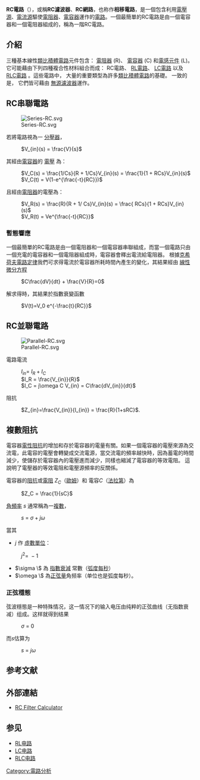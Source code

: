 {{线性模拟电子滤波器|filter1=hide|filter2=hide}}

'''RC電路'''（{{lang-en|'''r'''esistor–'''c'''apacitor '''circuit'''}}），或稱'''RC濾波器'''、'''RC網路'''，也称作'''相移電路'''，是一個包含利用[[電壓源|電壓源]]、[[電流源|電流源]]驅使[[電阻器|電阻器]]、[[電容器|電容器]]運作的[[電路|電路]]。一個最簡單的RC電路是由一個電容器和一個電阻器組成的，稱為一階RC電路。

== 介紹 ==
三種基本線性[[類比積體電路|類比積體電路]]元件包含： [[電阻器|電阻器]] (R)、 [[電容器|電容器]] (C) 和[[電感元件|電感元件]] (L)。 它可能藉由下列四種複合性材料組合而成： RC電路、 [[RL電路|RL電路]]、 [[LC電路|LC電路]] 以及 [[RLC電路|RLC電路]] 。這些電路中， 大量的重要類型為許多[[類比積體電路|類比積體電路]]的基礎。 一致的是， 它們皆可藉由 [[電子濾波器#無源濾波器|無源濾波器]]運作。

== RC串聯電路 ==
[[File:Series-RC.svg|thumb]]

若將電路視為一 [[分壓器|分壓器]]，
: <math>
V_{in}(s) = \frac{V}{s}
</math>
其經由[[電容器|電容器]]的 [[電壓|電壓]] 為：
: <math>V_C(s) =  \frac{1/Cs}{R + 1/Cs}V_{in}(s) = \frac{1}{1 + RCs}V_{in}(s)</math>
: <math>V_C(t) = V(1-e^{\frac{-t}{RC}})</math>

且經由[[電阻器|電阻器]]的電壓為：
: <math>V_R(s) = \frac{R}{R + 1/ Cs}V_{in}(s) = \frac{ RCs}{1 + RCs}V_{in}(s)</math>
: <math>V_R(t) = Ve^{\frac{-t}{RC}}</math>

{{clear}}
=== 暫態響應 ===
一個最簡單的RC電路是由一個電阻器和一個電容器串聯組成，而當一個電路只由一個充電的電容器和一個電阻器組成時，電容器會釋出電流給電阻器。 根據[[克希荷夫電路定律|克希荷夫電路定律]]我們可求得電流於電容器所耗時間內產生的變化，其結果經由 [[線性微分方程|線性微分方程]]

: <math>C\frac{dV}{dt} + \frac{V}{R}=0</math>

解求得時，其結果於指數衰變函數 
: <math>V(t)=V_0 e^{-\frac{t}{RC}}</math>

== RC並聯電路 ==
[[File:Parallel-RC.svg|thumb]]

電路電流
: <math>I_{in} = \ I_R+I_C</math>
: <math>I_R = \frac{V_{in}}{R}</math>
: <math>I_C = j\omega C V_{in} = C\frac{dV_{in}}{dt}</math>
阻抗
: <math>Z_{in}=\frac{V_{in}}{I_{in}} = \frac{R}{1+sRC}</math>.

{{clear}}
== 複數阻抗 ==
電容器[[阻抗|電性阻抗]]的增加和存於電容器的電量有關。如果一個電容器的電壓來源為交流電，此電容的電壓會轉變成交流電源，當交流電的頻率越快時，因為蓄電的時間減少，使儲存於電容器內的電壓進而減少，同樣也縮減了電容器的等效電阻。 這說明了電壓器的等效電阻和電壓源頻率的反關係。

電容器的[[阻抗|阻抗]]或[[電阻|電阻]] ''Z''<sub>''C''</sub>（[[歐姆|歐姆]]）和 電容''C''（[[法拉第|法拉第]]）為
: <math>Z_C = \frac{1}{sC} </math>

[[角頻率|角頻率]] ''s'' 通常稱為一[[复数_(数学)|複數]]，
: <math>s \ = \ \sigma + j \omega  </math>

當其
* ''j'' 作 [[虛數單位|虛數單位]]：
: <math> j^2 = \ -1</math>
* <math>\sigma \ </math> 為 [[指數衰減|指數衰減]] 常數（[[弧度每秒|弧度每秒]]）
* <math>\omega \ </math> 為[[正弦曲线|正弦量]]角频率（单位也是弧度每秒）。

=== 正弦穩態 ===
弦波穩態是一种特殊情况，这一情况下的输入电压由纯粹的正弦曲线（无指数衰减）组成。这样就得到结果
: <math>\sigma \ = \ 0</math>

而''s''估算为
: <math>s \ = \ j \omega</math>

== 参考文献 ==
{{Reflist}}

== 外部連結 ==
* [http://www.muzique.com/schem/filter.htm RC Filter Calculator]{{Wayback|url=http://www.muzique.com/schem/filter.htm |date=20110714141016 }}

== 参见 ==
{{Portal|電子學}}
* [[RL电路|RL电路]]
* [[LC电路|LC电路]]
* [[RLC电路|RLC电路]]

[[Category:電路分析|Category:電路分析]]